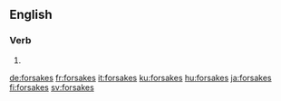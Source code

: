==English==

===Verb===
{{head|en}}

# {{en-third-person singular of|forsake}}

[[de:forsakes]]
[[fr:forsakes]]
[[it:forsakes]]
[[ku:forsakes]]
[[hu:forsakes]]
[[ja:forsakes]]
[[fi:forsakes]]
[[sv:forsakes]]
